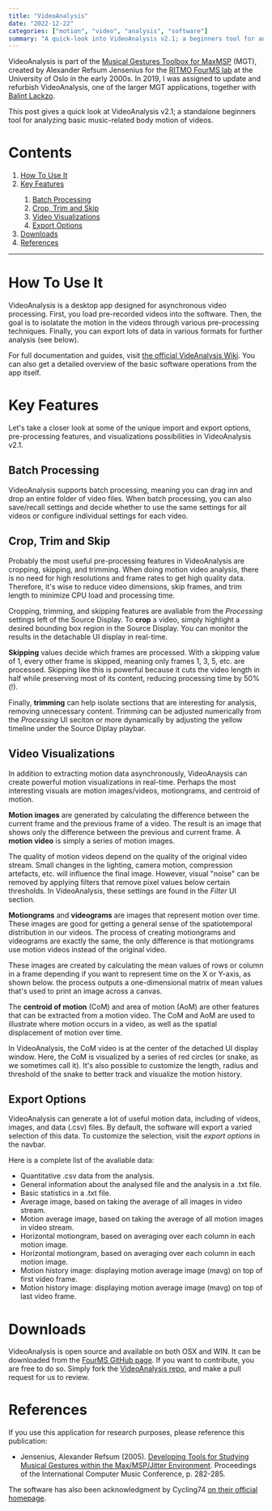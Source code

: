 ```yaml
---
title: "VideoAnalysis"
date: "2022-12-22"
categories: ["motion", "video", "analysis", "software"]
summary: "A quick-look into VideoAnalysis v2.1; a beginners tool for analyzing music-related body motion, developed in collaboration with FourMS Lab at the RITMO research centre, University of Oslo."
---
```


<MyImage src="/img/videoanalysis-overview.png" alt="videoanalysis overview" />

VideoAnalysis is part of the [Musical Gestures Toolbox for MaxMSP](https://www.uio.no/ritmo/english/research/labs/fourms/downloads/software/musicalgesturestoolbox/mgt-max/) (MGT), created by Alexander Refsum Jensenius for the [RITMO FourMS lab](https://www.uio.no/ritmo/english/research/labs/fourms/) at the University of Oslo in the early 2000s. In 2019, I was assigned to update and refurbish VideoAnalysis, one of the larger MGT applications, together with [Balint Lackzo](https://github.com/balintlaczko).

This post gives a quick look at VideoAnalysis v2.1; a standalone beginners tool for analyzing basic music-related body motion of videos.

# Contents

<ol>
  <li>
    <a href="#how-to-use-it">How To Use It</a>
  </li>
  <li>
    <a href="#key-features">Key Features</a>
  </li>
  <ol>
    <li>
      <a href="#batch-processing">Batch Processing</a>
    </li>
    <li>
      <a href="#crop-trim-and-skip">Crop, Trim and Skip</a>
    </li>
    <li>
      <a href="#video-visualizations">Video Visualizations</a>
    </li>
    <li>
      <a href="#export-options">Export Options</a>
    </li>
  </ol>
  <li>
    <a href="#downloads">Downloads</a>
  </li>
  <li>
    <a href="">References</a>
  </li>
</ol>

<hr />

<h1 id="#how-to-use-it">How To Use It</h1>

VideoAnalysis is a desktop app designed for asynchronous video processing. First, you load pre-recorded videos into the software. Then, the goal is to isolatate the motion in the videos through various pre-processing techniques. Finally, you can export lots of data in various formats for further analysis (see below).

For full documentation and guides, visit [the official VideAnalysis Wiki](https://github.com/fourMs/VideoAnalysis/wiki). You can also get a detailed overview of the basic software operations from the app itself.

<h1 id="key-features">Key Features</h1>

Let's take a closer look at some of the unique import and export options, pre-processing features, and visualizations possibilities in VideoAnalysis v2.1.

<h2 id="batch-processing">Batch Processing</h2>

VideoAnalysis supports batch processing, meaning you can drag inn and drop an entire folder of video files. When batch processing, you can also save/recall settings and decide whether to use the same settings for all videos or configure individual settings for each video.

<MyImage
  src="/img/videoanalysis-batch.gif"
  alt="videoanalysis batch processing"
  caption="Batch process your video folder if you want to get lots of data, fast."
/>

<h2 id="crop-trim-and-skip">Crop, Trim and Skip</h2>

Probably the most useful pre-processing features in VideoAnalysis are cropping, skipping, and trimming. When doing motion video analysis, there is no need for high resolutions and frame rates to get high quality data. Therefore, it's wise to reduce video dimensions, skip frames, and trim length to minimize CPU load and processing time.

<MyImage
  src="/img/videoanalysis-cropping.PNG"
  alt="videoanalysis cropping."
  caption="We can reduce video dimensions and processing time by cropping the source video."
/>

Cropping, trimming, and skipping features are avaliable from the _Processing_ settings left of the Source Display. To **crop** a video, simply highlight a desired bounding box region in the Source Display. You can monitor the results in the detachable UI display in real-time.

**Skipping** values decide which frames are processed. With a skipping value of 1, every other frame is skipped, meaning only frames 1, 3, 5, etc. are processed. Skipping like this is powerful because it cuts the video length in half while preserving most of its content, reducing processing time by 50%(!).

<MyImage src="/img/videoanalysis-trimming.PNG" alt="videoanalysis trimming" />

Finally, **trimming** can help isolate sections that are interesting for analysis, removing unnecessary content. Trimming can be adjusted numerically from the _Processing_ UI seciton or more dynamically by adjusting the yellow timeline under the Source Diplay playbar.

<h2 id="video-visualizations">Video Visualizations</h2>

In addition to extracting motion data asynchronously, VideoAnaysis can create powerful motion visualizations in real-time. Perhaps the most interesting visuals are motion images/videos, motiongrams, and centroid of motion.

<MyImage
  src="/img/videoanalysis-display.PNG"
  alt="videoanalysis detachable display."
  caption="The detachable UI display with Box, Centroid, and Motion video shown."
/>

**Motion images** are generated by calculating the difference between the current frame and the previous frame of a video. The result is an image that shows only the difference between the previous and current frame. A **motion video** is simply a series of motion images.

<MyImage
  src="/img/videoanalysis-filtering.PNG"
  alt="videoanalysis filtering."
  caption="Using filters in VideoAnalysis can help to isoltate movement in the motion videos."
/>

The quality of motion videos depend on the quality of the original video stream. Small changes in the lighting, camera motion, compression artefacts, etc. will influence the final image. However, visual "noise" can be removed by applying filters that remove pixel values below certain thresholds. In VideoAnalysis, these settings are found in the _Filter_ UI section.

<MyImage
  src="/img/videoanalysis-mg.JPG"
  alt="videoanalysis motiongram."
  caption="A motiongram image exported by VideoAnalyis, showing motion (Y) over time (X)."
/>

**Motiongrams** and **videograms** are images that represent motion over time. These images are good for getting a general sense of the spatiotemporal distribution in our videos. The process of creating motiongrams and videograms are exactly the same, the only difference is that motiongrams use motion videos instead of the original video.

These images are created by calculating the mean values of rows or column in a frame depending if you want to represent time on the X or Y-axis, as shown below. the process outputs a one-dimensional matrix of mean values that's used to print an image across a canvas.

<MyImage
  src="/img/videoanalysis-mg-theory.JPG"
  alt="videoanalysis motiongram theory."
/>

The **centroid of motion** (CoM) and area of motion (AoM) are other features that can be extracted from a motion video. The CoM and AoM are used to illustrate where motion occurs in a video, as well as the spatial displacement of motion over time.

<MyImage
  src="/img/videoanalysis-com.JPG"
  alt="videoanalysis CoM and AoM."
  caption=""
/>

In VideoAnalysis, the CoM video is at the center of the detached UI display window. Here, the CoM is visualized by a series of red circles (or snake, as we sometimes call it). It's also possible to customize the length, radius and threshold of the snake to better track and visualize the motion history.

<h2 id="export-options">Export Options</h2>

VideoAnalysis can generate a lot of useful motion data, including of videos, images, and data (.csv) files. By default, the software will export a varied selection of this data. To customize the selection, visit the _export options_ in the navbar.

<MyImage
  src="/img/videoanalysis-exportoptions.png"
  alt="videoanalysis export options"
  caption=""
/>

Here is a complete list of the avaliable data:

- Quantitative .csv data from the analysis.
- General information about the analysed file and the analysis in a .txt file.
- Basic statistics in a .txt file.
- Average image, based on taking the average of all images in video stream.
- Motion average image, based on taking the average of all motion images in video stream.
- Horizontal motiongram, based on averaging over each column in each motion image.
- Horizontal motiongram, based on averaging over each column in each motion image.
- Motion history image: displaying motion average image (mavg) on top of first video frame.
- Motion history image: displaying motion average image (mavg) on top of last video frame.

<h1 id="downloads">Downloads</h1>

VideoAnalysis is open source and available on both OSX and WIN. It can be downloaded from the [FourMS GitHub page](https://github.com/fourMs/VideoAnalysis/releases). If you want to contribute, you are free to do so. Simply fork the [VideoAnalysis repo](https://github.com/fourMs/VideoAnalysis), and make a pull request for us to review.

# References

If you use this application for research purposes, please reference this publication:

- Jensenius, Alexander Refsum (2005). [Developing Tools for Studying Musical Gestures within the Max/MSP/Jitter Environment](https://www.duo.uio.no/handle/10852/26907). Proceedings of the International Computer Music Conference, p. 282-285.

The software has also been acknowledgment by Cycling74 [on their official homepage](https://cycling74.com/projects/video-analysis).
